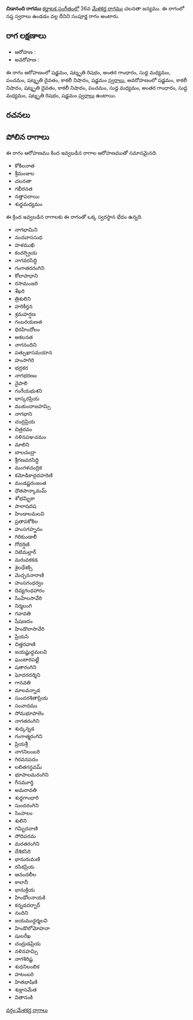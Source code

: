 {{Infobox ragam
	| name          	= చిడానంది
	| synonym	    	= 
	| mela          	= 
	| chakra        	= 
	| janaka        	= 
	| type          	= సంపూర్ణ
	| arohanam      	= {{svaraC|S|R3|G3|M1|P|D3|N3|S'}} 
	| avarohanam    	= {{svaraC|S'|N3|D3|N3|P|M1|G3|M1|R3|S}}
	| jeeva         	=
	| chhaya        	=
	| nyasa         	=
	| vishesha      	= 
	| equivalent  		= 
}}
{{కర్ణాటక సంగీత రాగాలు}}
'''చిడానంది రాగము''' [[కర్ణాటక సంగీతం]]లో 36వ [[మేళకర్త రాగము]] చలనతా జన్యము.  ఈ రాగంలో సప్త స్వరాలు ఉండడం వల్ల దీనిని సంపూర్ణ రాగం అంటారు.


==రాగ లక్షణాలు==


* ఆరోహణ : {{svaraC|S|R3|G3|M1|P|D3|N3|S'}} 
* అవరోహణ : {{svaraC|S'|N3|D3|N3|P|M1|G3|M1|R3|S}}

ఈ రాగం ఆరోహణంలో షడ్జమం, షట్శృతి రిషభం, అంతర గాంధారం, సుద్ద మధ్యమం, పంచమం, షట్శృతి దైవతం, కాకలీ నిషాదం, షడ్జమం [[స్వరాలు]], అవరోహణంలో షడ్జమం, కాకలీ నిషాదం, షట్శృతి దైవతం, కాకలీ నిషాదం, పంచమం, సుద్ద మధ్యమం, అంతర గాంధారం, సుద్ద మధ్యమం, షట్శృతి రిషభం, షడ్జమం [[స్వరాలు]] ఉంటాయి.

==రచనలు==



==పోలిన రాగాలు==
ఈ రాగం ఆరోహణము కింద ఇవ్వబడిన రాగాల ఆరోహణముతో సమానమైనది.
* కోకిలనాత
* శ్రీమంజుల
* చలనతా
* గభీరనత
* నత్తాపదాయి
* శుధ్ధమధ్యమం

ఈ క్రింద ఇవ్వబడిన రాగాలకు ఈ రాగంతో ఒక్క స్వరస్థాన భేదం ఉన్నది.
* నాగభామిని
* నందవాససుధ
* హళముఖి
* కందర్ప్రియ
* నాగవరసిద్ధి
* గంగాతరరంగిని
* కోలాపాధాని
* రసామంజరి
* శేఖరి
* త్రిశులిని
* హరికీర్తన
* శ్రమహర్షణ
* గంబరయణత
* ధిరహిందోలం
* అకలనత
* నాగనందిని
* పత్సుఖాసమయాన
* హంసాగిరి
* భద్రకర
* నాగభరణం
* నైపాలి
* గంగేయభుశని
* భాస్కరప్రియ
* ముకుందాజహమ్సి
* నాగభాని
* చంద్రప్రియ
* చిత్రరవం
* నళినపఞచమం
* మాలిని
* బాలచంద్రా
* శ్రీగణవరసిద్ధి
* మంగళచంద్రిక
* కమోడికాద్గదహరిణి
* మండష్టరంజంత
* ధౌతపాన్కామమ్
* శోభమ్బికా
* పాలాషదష
* హిండాలమలవి
* ప్రతాపకోకిల
* హంసగహ్ననం
* గిరికుండాలీ
* గోదర్షిణి
* నిటిమల్లార్
* మరువకకడ
* శైలధేశక్సి
* మెచ్చననారాణి
* హంసగంధర్వం
* దివ్యగంధహారం
* సింహేలసావేరి
* నిర్మలంగి
* గవావతి
* షేషణదం
* హిండొలాసావేరి
* ప్రేయసి
* చిత్తరవాణి
* జయష్టుద్ధమలవి
* ఘంటారపట్టీ
* షతారంగిని
* ఘోదరదర్శిని
* గానవతి
* మాలవన్నాడ
* సుందరశితాప్రియ
* సంవాదము
* సోమభూపాలెం
* నాగతరంగిని
* శుధ్కన్నడ
* గంగాత్మరంగిని
* ప్రియశ్రీ
* నాగనిలంబరి
* గిరవనపదం
* లలితగన్ధవమ్
* భూపాలమరంగిని
* గీసమూర్తి
* అమరావతి
* శుధ్ధగాంధారి
* సుందరంగిని
* సింహలం
* శులిని
* గమ్భిరవాణి
* సోదిపరమ
* మరతరంగిని
* దేశికసిరి
* భానురుమణి
* రసికప్రియ
* ఆనందలీల
* కాలానీ
* భానుక్రియ
* హిండోలనాయకి
* కన్నడదర్బార్
* నందిని
* జయముద్ధర్మలవి
* హిండొలోమోహనా
* షులరేఖ
* చంద్రుడప్రియ
* నళినహమ్సి
* నాగశిరిష్ట
* శుధనిలంబిక
* హటంబరి
* హితభాషిణి
* శుక్లాసమేత
* వితానంకి



[[వర్గం:మేళకర్త రాగాలు]]